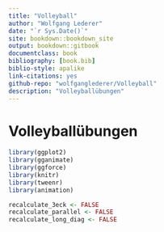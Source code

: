 ```yaml
--- 
title: "Volleyball"
author: "Wolfgang Lederer"
date: "`r Sys.Date()`"
site: bookdown::bookdown_site
output: bookdown::gitbook
documentclass: book
bibliography: [book.bib]
biblio-style: apalike
link-citations: yes
github-repo: "wolfganglederer/Volleyball"
description: "Volleyballübungen"
---
```


# Volleyballübungen {-}


```r
library(ggplot2)
library(gganimate)
library(ggforce)
library(knitr)
library(tweenr)
library(animation)

recalculate_3eck <- FALSE
recalculate_parallel <- FALSE
recalculate_long_diag <- FALSE
```

